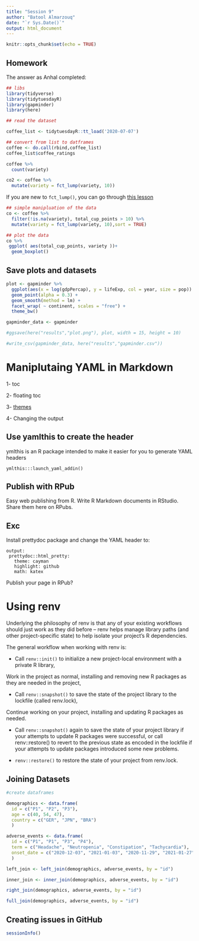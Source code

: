 ```yaml
---
title: "Session 9"
author: "Batool Almarzouq"
date: "`r Sys.Date()`"
output: html_document
---
```


```r
knitr::opts_chunk$set(echo = TRUE)
```

## Homework

The answer as Anhal completed:

```r
## libs
library(tidyverse)
library(tidytuesdayR)
library(gapminder)
library(here)
```

```r
## read the dataset

coffee_list <- tidytuesdayR::tt_load('2020-07-07')

```

```r
## convert from list to datframes
coffee <- do.call(rbind,coffee_list)
coffee_list$coffee_ratings
```

```r

coffee %>%
  count(variety)
```


```r

co2 <- coffee %>%
  mutate(variety = fct_lump(variety, 10))
```


If you are new to `fct_lump()`, you can go through [this lesson](https://cran.r-project.org/web/packages/forcats/vignettes/forcats.html)

```r
## simple manipluation of the data
co <- coffee %>%
  filter(!is.na(variety), total_cup_points > 10) %>%
  mutate(variety = fct_lump(variety, 10),sort = TRUE)

```

```r
## plot the data 
co %>%
 ggplot( aes(total_cup_points, variety ))+
  geom_boxplot()
```

## Save plots and datasets

```r

plot <- gapminder %>% 
  ggplot(aes(x = log(gdpPercap), y = lifeExp, col = year, size = pop)) +
  geom_point(alpha = 0.3) +
  geom_smooth(method = lm) +
  facet_wrap( ~ continent, scales = "free") +
  theme_bw()

gapminder_data <- gapminder

```

```r
#ggsave(here("results","plot.png"), plot, width = 15, height = 10)

#write_csv(gapminder_data, here("results","gapminder.csv"))
```

# Maniplutaing YAML in Markdown

1- toc

2- floating toc

3- [themes](https://www.datadreaming.org/post/r-markdown-theme-gallery/)


4- Changing the output


## Use yamlthis to create the header

ymlthis is an R package intended to make it easier for you to generate YAML headers

`ymlthis:::launch_yaml_addin()`

## Publish with RPub

Easy web publishing from R. Write R Markdown documents in RStudio. Share them here on RPubs.

## Exc

Install prettydoc package and change the YAML header to:

    output:
     prettydoc::html_pretty:
       theme: cayman
       highlight: github
       math: katex

Publish your page in RPub?

# Using renv

Underlying the philosophy of renv is that any of your existing workflows should just work as they did before -- renv helps manage library paths (and other project-specific state) to help isolate your project's R dependencies.

The general workflow when working with renv is:

-   Call `renv::init()` to initialize a new project-local environment with a private R library,

Work in the project as normal, installing and removing new R packages as they are needed in the project,

-   Call `renv::snapshot()` to save the state of the project library to the lockfile (called renv.lock),

Continue working on your project, installing and updating R packages as needed.

-   Call `renv::snapshot()` again to save the state of your project library if your attempts to update R packages were successful, or call renv::restore() to revert to the previous state as encoded in the lockfile if your attempts to update packages introduced some new problems.

-   `renv::restore()` to restore the state of your project from renv.lock.

## Joining Datasets

```r
#create dataframes

demographics <- data.frame(
  id = c("P1", "P2", "P3"),
  age = c(40, 54, 47),
  country = c("GER", "JPN", "BRA")
  )

adverse_events <- data.frame(
  id = c("P1", "P1", "P3", "P4"),
  term = c("Headache", "Neutropenia", "Constipation", "Tachycardia"),
  onset_date = c("2020-12-03", "2021-01-03", "2020-11-29", "2021-01-27")
  )
```

```r
left_join <- left_join(demographics, adverse_events, by = "id")

```

```r
inner_join <- inner_join(demographics, adverse_events, by = "id")

```

```r

right_join(demographics, adverse_events, by = "id")

full_join(demographics, adverse_events, by = "id")

```

## Creating issues in GitHub

```r
sessionInfo()
```
